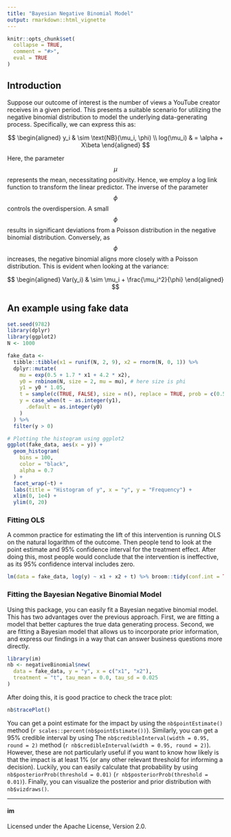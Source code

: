 ```yaml
---
title: "Bayesian Negative Binomial Model"
output: rmarkdown::html_vignette
---
```


```r
knitr::opts_chunk$set(
  collapse = TRUE,
  comment = "#>",
  eval = TRUE
)
```

## Introduction

Suppose our outcome of interest is the number of views a YouTube creator
receives in a given period. This presents a suitable scenario for utilizing the
negative binomial distribution to model the underlying data-generating process.
Specifically, we can express this as:

$$
\begin{aligned}
y_i & \sim \text{NB}(\mu_i, \phi) \\
log(\mu_i) & = \alpha + X\beta
\end{aligned}
$$

Here, the parameter $$\mu$$ represents the mean, necessitating positivity.
Hence, we employ a log link function to transform the linear predictor.
 The inverse of the parameter $$\phi$$ controls the overdispersion.
 A small $$\phi$$ results in significant deviations from a Poisson distribution
 in the negative binomial distribution.
 Conversely, as $$\phi$$ increases, the negative binomial aligns more closely
 with a Poisson distribution. This is evident when looking at the variance:

$$
\begin{aligned}
Var(y_i) & \sim \mu_i + \frac{\mu_i^2}{\phi}
\end{aligned}
$$

## An example using fake data

```r
set.seed(9782)
library(dplyr)
library(ggplot2)
N <- 1000

fake_data <-
  tibble::tibble(x1 = runif(N, 2, 9), x2 = rnorm(N, 0, 1)) %>%
  dplyr::mutate(
    mu = exp(0.5 + 1.7 * x1 + 4.2 * x2),
    y0 = rnbinom(N, size = 2, mu = mu), # here size is phi
    y1 = y0 * 1.05,
    t = sample(c(TRUE, FALSE), size = n(), replace = TRUE, prob = c(0.5, 0.5)),
    y = case_when(t ~ as.integer(y1),
      .default = as.integer(y0)
    )
  ) %>%
  filter(y > 0)

# Plotting the histogram using ggplot2
ggplot(fake_data, aes(x = y)) +
  geom_histogram(
    bins = 100,
    color = "black",
    alpha = 0.7
  ) +
  facet_wrap(~t) +
  labs(title = "Histogram of y", x = "y", y = "Frequency") +
  xlim(0, 1e4) +
  ylim(0, 20)
```

### Fitting OLS

A common practice for estimating the lift of this intervention is running OLS
 on the natural logarithm of the outcome. Then people tend to look at the
 point estimate and 95% confidence interval for the treatment effect.
 After doing this, most people would conclude that the intervention is
 ineffective, as its 95% confidence interval includes zero.

```r
lm(data = fake_data, log(y) ~ x1 + x2 + t) %>% broom::tidy(conf.int = TRUE)
```

### Fitting the Bayesian Negative Binomial Model

Using this package, you can easily fit a Bayesian negative binomial model.
 This has two advantages over the previous approach. First, we are fitting a
 model that better captures the true data generating process. Second, we are
 fitting a Bayesian model that allows us to incorporate prior information, and
 express our findings in a way that can answer business questions more directly.

```r
library(im)
nb <- negativeBinomial$new(
  data = fake_data, y = "y", x = c("x1", "x2"),
  treatment = "t", tau_mean = 0.0, tau_sd = 0.025
)
```

After doing this, it is good practice to check the trace plot:

```r
nb$tracePlot()
```

You can get a point estimate for the impact by using the
 `nb$pointEstimate()`  method (`r scales::percent(nb$pointEstimate())`).
 Similarly, you can get a 95% credible interval by using The
 `nb$credibleInterval(width = 0.95, round = 2)` method
 (`r nb$credibleInterval(width = 0.95, round = 2)`). However, these are not
 particularly useful if you want to know how likely is that the impact is at
 least 1% (or any other relevant threshold for informing a decision).
 Luckily, you can easily calculate that probability by using
 `nb$posteriorProb(threshold = 0.01)`
 (`r nb$posteriorProb(threshold = 0.01)`). Finally, you can
 visualize the posterior and prior distribution with `nb$vizdraws()`.

---

#### im

Licensed under the Apache License, Version 2.0.\
